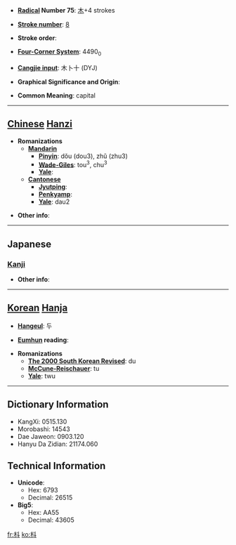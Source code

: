 * '''[[Wiktionary:Chinese radical index| Radical]] Number 75''': [[Wiktionary:Chinese radical index 木|木]]+4 strokes

* '''[[Wiktionary:Chinese total strokes index|Stroke number]]''': [[Wiktionary:Chinese total strokes index 8|8]]

* '''Stroke order''': 

* '''[[Wiktionary:Chinese four corner index|Four-Corner System]]''': 4490<sub>0</sub>

* '''[[Wiktionary:Chinese Cangjie index|Cangjie input]]''': 木卜十 (DYJ)

* '''Graphical Significance and Origin''': 

* '''Common Meaning''': capital

----

== [[Chinese]] [[Hanzi]] ==

* '''Romanizations'''
** '''[[Mandarin]]'''
*** '''[[Pinyin]]''': dǒu (dou3), zhǔ (zhu3)
*** '''[[Wade-Giles]]''': tou<sup>3</sup>, chu<sup>3</sup>
*** '''[[Yale]]''': 
** '''[[Cantonese]]'''
*** '''[[Jyutping]]''':
*** '''[[Penkyamp]]''': 
*** '''[[Yale]]''': dau2

* '''Other info''': 

----

==Japanese==
===[[Kanji]]===
{{kanji|on readings=[[しゅ]] (shu), [[とう]] (tō), [[つ]] (tsu)
|kun readings=[[ひしやく]] (hishiyaku)
}}

* '''Other info''':  

----

== [[Korean]] [[Hanja]] ==

* '''[[Hangeul]]''': 두

* '''[[Eumhun]] reading''': 

* '''Romanizations'''
** '''[[The 2000 South Korean Revised Romanization|The 2000 South Korean Revised]]''': du
** '''[[McCune-Reischauer]]''': tu
** '''[[Yale]]''': twu

----

== Dictionary Information ==

* KangXi: 0515.130
* Morobashi: 14543
* Dae Jaweon: 0903.120
* Hanyu Da Zidian: 21174.060

== Technical Information ==

* '''Unicode''':
** Hex: 6793
** Decimal: 26515
* '''Big5''':
** Hex: AA55
** Decimal: 43605

[[fr:枓]]
[[ko:枓]]